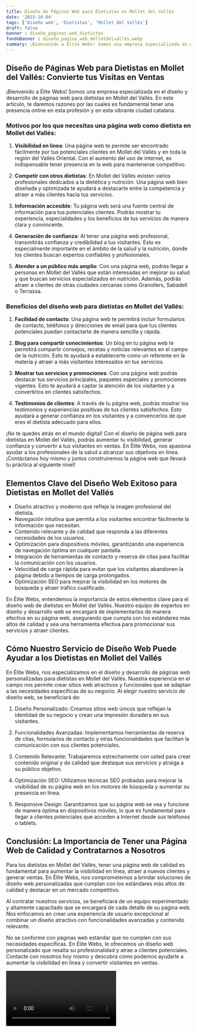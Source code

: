 ```yaml
---
title: Diseño de Páginas Web para Dietistas en Mollet del Vallés
date: '2023-10-04'
tags: ['Diseño web', 'Dietistas', 'Mollet del Vallés']
draft: false
banner : diseño_paginas_web_dietistas
fondoBanner : diseño_pagina_web_molletdelvallés.webp
summary: ¡Bienvenido a Élite Webs! Somos una empresa especializada en el diseño y desarrollo de páginas web para dietistas en Mollet del Vallés. En este artículo, te daremos razones por las cuales es fundamental tener una presencia online en esta profesión y en esta vibrante ciudad catalana.
---
```


## Diseño de Páginas Web para Dietistas en Mollet del Vallés: Convierte tus Visitas en Ventas

¡Bienvenido a Élite Webs! Somos una empresa especializada en el diseño y desarrollo de páginas web para dietistas en Mollet del Vallés. En este artículo, te daremos razones por las cuales es fundamental tener una presencia online en esta profesión y en esta vibrante ciudad catalana.

### Motivos por los que necesitas una página web como dietista en Mollet del Vallés:

1. **Visibilidad en línea**: Una página web te permite ser encontrado fácilmente por tus potenciales clientes en Mollet del Vallés y en toda la región del Vallés Oriental. Con el aumento del uso de internet, es indispensable tener presencia en la web para mantenerse competitivo.

2. **Competir con otros dietistas**: En Mollet del Vallés existen varios profesionales dedicados a la dietética y nutrición. Una página web bien diseñada y optimizada te ayudará a destacarte entre la competencia y atraer a más clientes hacia tus servicios.

3. **Información accesible**: Tu página web será una fuente central de información para tus potenciales clientes. Podrás mostrar tu experiencia, especialidades y los beneficios de tus servicios de manera clara y convincente.

4. **Generación de confianza**: Al tener una página web profesional, transmitirás confianza y credibilidad a tus visitantes. Esto es especialmente importante en el ámbito de la salud y la nutrición, donde los clientes buscan expertos confiables y profesionales.

5. **Atender a un público más amplio**: Con una página web, podrás llegar a personas en Mollet del Vallés que están interesadas en mejorar su salud y que buscan servicios especializados en nutrición. Además, podrás atraer a clientes de otras ciudades cercanas como Granollers, Sabadell o Terrassa.

### Beneficios del diseño web para dietistas en Mollet del Vallés:

1. **Facilidad de contacto**: Una página web te permitirá incluir formularios de contacto, teléfonos y direcciones de email para que tus clientes potenciales puedan contactarte de manera sencilla y rápida.

2. **Blog para compartir conocimientos**: Un blog en tu página web te permitirá compartir consejos, recetas y noticias relevantes en el campo de la nutrición. Esto te ayudará a establecerte como un referente en la materia y atraer a más visitantes interesados en tus servicios.

3. **Mostrar tus servicios y promociones**: Con una página web podrás destacar tus servicios principales, paquetes especiales y promociones vigentes. Esto te ayudará a captar la atención de los visitantes y a convertirlos en clientes satisfechos.

4. **Testimonios de clientes**: A través de tu página web, podrás mostrar los testimonios y experiencias positivas de tus clientes satisfechos. Esto ayudará a generar confianza en los visitantes y a convencerlos de que eres el dietista adecuado para ellos.

¡No te quedes atrás en el mundo digital! Con el diseño de página web para dietistas en Mollet del Vallés, podrás aumentar tu visibilidad, generar confianza y convertir a tus visitantes en ventas. En Élite Webs, nos apasiona ayudar a los profesionales de la salud a alcanzar sus objetivos en línea. ¡Contáctanos hoy mismo y juntos construiremos la página web que llevará tu práctica al siguiente nivel!

<GifSeo />

<Cta />

## Elementos Clave del Diseño Web Exitoso para Dietistas en Mollet del Vallés

- Diseño atractivo y moderno que refleje la imagen profesional del dietista.
- Navegación intuitiva que permita a los visitantes encontrar fácilmente la información que necesitan.
- Contenido relevante y de calidad que responda a las diferentes necesidades de los usuarios.
- Optimización para dispositivos móviles, garantizando una experiencia de navegación óptima en cualquier pantalla.
- Integración de herramientas de contacto y reserva de citas para facilitar la comunicación con los usuarios.
- Velocidad de carga rápida para evitar que los visitantes abandonen la página debido a tiempos de carga prolongados.
- Optimización SEO para mejorar la visibilidad en los motores de búsqueda y atraer tráfico cualificado.

En Élite Webs, entendemos la importancia de estos elementos clave para el diseño web de dietistas en Mollet del Vallés. Nuestro equipo de expertos en diseño y desarrollo web se encargará de implementarlos de manera efectiva en su página web, asegurando que cumpla con los estándares más altos de calidad y sea una herramienta efectiva para promocionar sus servicios y atraer clientes.

## Cómo Nuestro Servicio de Diseño Web Puede Ayudar a los Dietistas en Mollet del Vallés

En Élite Webs, nos especializamos en el diseño y desarrollo de páginas web personalizadas para dietistas en Mollet del Vallés. Nuestra experiencia en el campo nos permite crear sitios web atractivos y funcionales que se adaptan a las necesidades específicas de su negocio. Al elegir nuestro servicio de diseño web, se beneficiará de:

1. Diseño Personalizado: Creamos sitios web únicos que reflejan la identidad de su negocio y crean una impresión duradera en sus visitantes.

2. Funcionalidades Avanzadas: Implementamos herramientas de reserva de citas, formularios de contacto y otras funcionalidades que facilitan la comunicación con sus clientes potenciales.

3. Contenido Relevante: Trabajaremos estrechamente con usted para crear contenido original y de calidad que destaque sus servicios y atraiga a su público objetivo.

4. Optimización SEO: Utilizamos técnicas SEO probadas para mejorar la visibilidad de su página web en los motores de búsqueda y aumentar su presencia en línea.

5. Responsive Design: Garantizamos que su página web se vea y funcione de manera óptima en dispositivos móviles, lo que es fundamental para llegar a clientes potenciales que acceden a Internet desde sus teléfonos o tablets.

## Conclusión: La Importancia de Tener una Página Web de Calidad y Contratarnos a Nosotros

Para los dietistas en Mollet del Vallés, tener una página web de calidad es fundamental para aumentar la visibilidad en línea, atraer a nuevos clientes y generar ventas. En Élite Webs, nos comprometemos a brindar soluciones de diseño web personalizadas que cumplan con los estándares más altos de calidad y destacar en un mercado competitivo.

Al contratar nuestros servicios, se beneficiará de un equipo experimentado y altamente capacitado que se encargará de cada detalle de su página web. Nos enfocamos en crear una experiencia de usuario excepcional al combinar un diseño atractivo con funcionalidades avanzadas y contenido relevante.

No se conforme con páginas web estándar que no cumplen con sus necesidades específicas. En Élite Webs, le ofrecemos un diseño web personalizado que resalta su profesionalidad y atrae a clientes potenciales. Contacte con nosotros hoy mismo y descubra cómo podemos ayudarle a aumentar la visibilidad en línea y convertir visitantes en ventas.

<Video />

<CtaBot job='Dietistas' city='Mollet del Vallés'/>

<Gmaps query='Mollet del Vallés+españa+maps' />